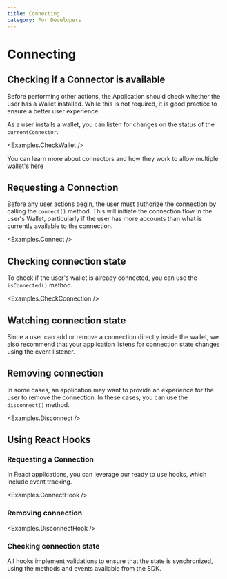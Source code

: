 ```yaml
---
title: Connecting
category: For Developers
---
```


# Connecting

## Checking if a Connector is available

Before performing other actions, the Application should check whether the user has a Wallet installed. While this is not required, it is good practice to ensure a better user experience.

<CodeImport
  file="../../examples/connecting/CheckWallet.tsx"
  commentBlock="checkWallet"
/>

As a user installs a wallet, you can listen for changes on the status of the `currentConnector`.

<CodeImport
  file="../../examples/connecting/CheckWallet.tsx"
  commentBlock="watchWallet"
/>

<Examples.CheckWallet />

You can learn more about connectors and how they work to allow multiple wallet's [here](https://github.com/FuelLabs/fuel-connectors/wiki)

## Requesting a Connection

Before any user actions begin, the user must authorize the connection by calling the `connect()` method. This will initiate the connection flow in the user's Wallet, particularly if the user has more accounts than what is currently available to the connection.

<CodeImport
  file="../../examples/connecting/Connect.tsx"
  commentBlock="connect"
/>

<Examples.Connect />

## Checking connection state

To check if the user's wallet is already connected, you can use the `isConnected()` method.

<CodeImport
  file="../../examples/connecting/CheckConnection.tsx"
  commentBlock="checkConnection"
/>

<Examples.CheckConnection />

## Watching connection state

Since a user can add or remove a connection directly inside the wallet, we also recommend that your application listens for connection state changes using the event listener.

<CodeImport
  file="../../examples/connecting/CheckConnection.tsx"
  commentBlock="watchConnection"
/>

## Removing connection

In some cases, an application may want to provide an experience for the user to remove the connection. In these cases, you can use the `disconnect()` method.

<CodeImport
  file="../../examples/connecting/Disconnect.tsx"
  commentBlock="disconnect"
/>

<Examples.Disconnect />

## Using React Hooks

### Requesting a Connection

In React applications, you can leverage our ready to use hooks, which include event tracking.

<CodeImport
  file="../../examples/connecting/hooks/ConnectHook.tsx"
  commentBlock="connect"
/>

<Examples.ConnectHook />

### Removing connection

<CodeImport
  file="../../examples/connecting/hooks/DisconnectHook.tsx"
  commentBlock="disconnect"
/>

<Examples.DisconnectHook />

### Checking connection state

All hooks implement validations to ensure that the state is synchronized, using the methods and events available from the SDK.

<CodeImport
  file="../../examples/connecting/hooks/ConnectHook.tsx"
  commentBlock="checkConnection"
/>
